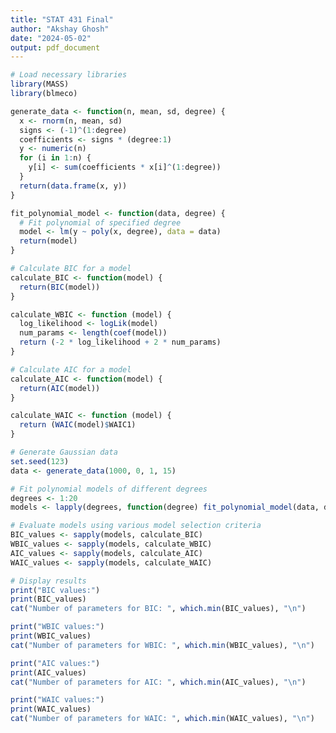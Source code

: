 ---
title: "STAT 431 Final"
author: "Akshay Ghosh"
date: "2024-05-02"
output: pdf_document
---

```{r}
# Load necessary libraries  
library(MASS)
library(blmeco)

generate_data <- function(n, mean, sd, degree) {
  x <- rnorm(n, mean, sd)
  signs <- (-1)^(1:degree)
  coefficients <- signs * (degree:1)
  y <- numeric(n)
  for (i in 1:n) {
    y[i] <- sum(coefficients * x[i]^(1:degree))
  }
  return(data.frame(x, y))
}

fit_polynomial_model <- function(data, degree) {
  # Fit polynomial of specified degree
  model <- lm(y ~ poly(x, degree), data = data)
  return(model)
}

# Calculate BIC for a model
calculate_BIC <- function(model) {
  return(BIC(model))
}

calculate_WBIC <- function (model) {
  log_likelihood <- logLik(model)
  num_params <- length(coef(model))
  return (-2 * log_likelihood + 2 * num_params)
}

# Calculate AIC for a model
calculate_AIC <- function(model) {
  return(AIC(model))
}

calculate_WAIC <- function (model) {
  return (WAIC(model)$WAIC1)
}

# Generate Gaussian data
set.seed(123)
data <- generate_data(1000, 0, 1, 15)

# Fit polynomial models of different degrees
degrees <- 1:20
models <- lapply(degrees, function(degree) fit_polynomial_model(data, degree))

# Evaluate models using various model selection criteria
BIC_values <- sapply(models, calculate_BIC)
WBIC_values <- sapply(models, calculate_WBIC)
AIC_values <- sapply(models, calculate_AIC)
WAIC_values <- sapply(models, calculate_WAIC)

# Display results
print("BIC values:")
print(BIC_values)
cat("Number of parameters for BIC: ", which.min(BIC_values), "\n")

print("WBIC values:")
print(WBIC_values)
cat("Number of parameters for WBIC: ", which.min(WBIC_values), "\n")

print("AIC values:")
print(AIC_values)
cat("Number of parameters for AIC: ", which.min(AIC_values), "\n")

print("WAIC values:")
print(WAIC_values)
cat("Number of parameters for WAIC: ", which.min(WAIC_values), "\n")
```

 <!-- 
 Include DIC and WAIC, WBIC, in simulations as well as any other allowed information selection criterion
 Include link to the code; add more references to papers
 Increase the degree of the polynomial to show the difference between AIC and BIC (difference is more apparent for higher degree polynomial models)
 -->

